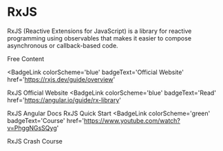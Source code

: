 # RxJS

RxJS (Reactive Extensions for JavaScript) is a library for reactive programming using observables that makes it easier to compose asynchronous or callback-based code.

<ResourceGroupTitle>Free Content</ResourceGroupTitle>

<BadgeLink
  colorScheme='blue'
  badgeText='Official Website'
  href='https://rxjs.dev/guide/overview'
>
  RxJS Official Website
</BadgeLink>
<BadgeLink
  colorScheme='blue'
  badgeText='Read'
  href='https://angular.io/guide/rx-library'
>
  RxJS Angular Docs
</BadgeLink>
<BadgeLink badgeText='Watch' href='https://www.youtube.com/watch?v=2LCo926NFLI'>
  RxJS Quick Start
</BadgeLink>
<BadgeLink
  colorScheme='green'
  badgeText='Course'
  href='https://www.youtube.com/watch?v=PhggNGsSQyg'
>
  RxJS Crash Course
</BadgeLink>
